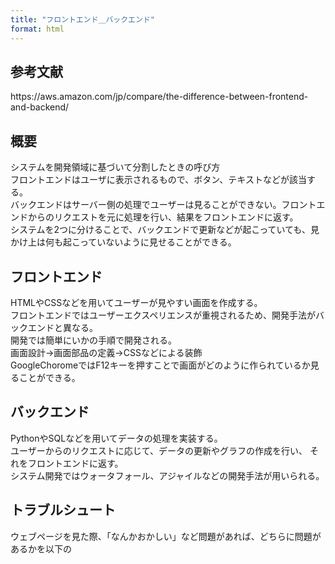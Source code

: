 ```yaml
---
title: "フロントエンド＿バックエンド"
format: html
---
```


## 参考文献
https://aws.amazon.com/jp/compare/the-difference-between-frontend-and-backend/

## 概要

システムを開発領域に基づいて分割したときの呼び方<br>
フロントエンドはユーザに表示されるもので、ボタン、テキストなどが該当する。<br>
バックエンドはサーバー側の処理でユーザーは見ることができない。フロントエンドからのリクエストを元に処理を行い、結果をフロントエンドに返す。<br>
システムを2つに分けることで、バックエンドで更新などが起こっていても、見かけ上は何も起こっていないように見せることができる。

## フロントエンド

HTMLやCSSなどを用いてユーザーが見やすい画面を作成する。<br>
フロントエンドではユーザーエクスペリエンスが重視されるため、開発手法がバックエンドと異なる。<br>
開発では簡単にいかの手順で開発される。<br>
画面設計→画面部品の定義→CSSなどによる装飾<br>
GoogleChoromeではF12キーを押すことで画面がどのように作られているか見ることができる。

## バックエンド

PythonやSQLなどを用いてデータの処理を実装する。<br>
ユーザーからのリクエストに応じて、データの更新やグラフの作成を行い、
それをフロントエンドに返す。<br>
システム開発ではウォータフォール、アジャイルなどの開発手法が用いられる。<br>

## トラブルシュート

ウェブページを見た際、「なんかおかしい」など問題があれば、どちらに問題があるかを以下の